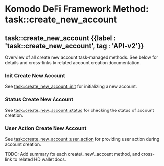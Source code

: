 
# Komodo DeFi Framework Method: task::create\_new\_account

## task::create\_new\_account {{label : 'task::create_new_account', tag : 'API-v2'}}

Overview of all create new account task-managed methods. See below for details and cross-links to related account creation documentation.

### Init Create New Account

See [task::create\_new\_account::init](/komodo-defi-framework/api/v20/wallet/task_managed/create_new_account/init/) for initializing a new account.

### Status Create New Account

See [task::create\_new\_account::status](/komodo-defi-framework/api/v20/wallet/task_managed/create_new_account/status/) for checking the status of account creation.

### User Action Create New Account

See [task::create\_new\_account::user\_action](/komodo-defi-framework/api/v20/wallet/task_managed/create_new_account/user_action/) for providing user action during account creation.

<DevComment>
  TODO: Add summary for each create\_new\_account method, and cross-link to related HD wallet docs.
</DevComment>
